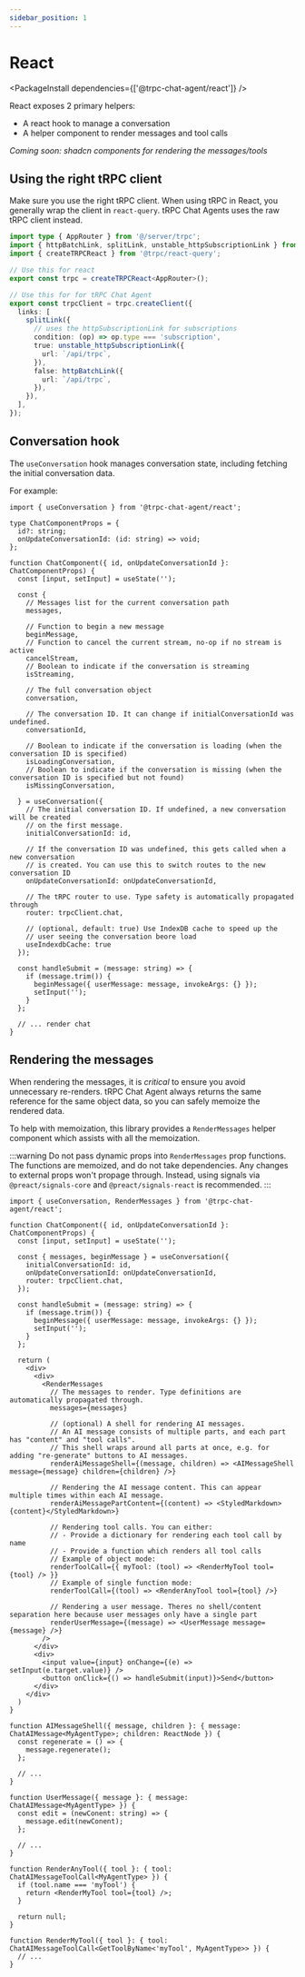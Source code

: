 ```yaml
---
sidebar_position: 1
---
```



# React

<PackageInstall dependencies={['@trpc-chat-agent/react']} />

React exposes 2 primary helpers:
- A react hook to manage a conversation
- A helper component to render messages and tool calls

*Coming soon: shadcn components for rendering the messages/tools*

## Using the right tRPC client

Make sure you use the right tRPC client. When using tRPC in React, you generally wrap the client in `react-query`. tRPC Chat Agents uses the raw tRPC client instead.

```ts
import type { AppRouter } from '@/server/trpc';
import { httpBatchLink, splitLink, unstable_httpSubscriptionLink } from '@trpc/client';
import { createTRPCReact } from '@trpc/react-query';

// Use this for react
export const trpc = createTRPCReact<AppRouter>();

// Use this for for tRPC Chat Agent
export const trpcClient = trpc.createClient({
  links: [
    splitLink({
      // uses the httpSubscriptionLink for subscriptions
      condition: (op) => op.type === 'subscription',
      true: unstable_httpSubscriptionLink({
        url: `/api/trpc`,
      }),
      false: httpBatchLink({
        url: `/api/trpc`,
      }),
    }),
  ],
});
```

## Conversation hook

The `useConversation` hook manages conversation state, including fetching the initial conversation data.

For example:

```tsx
import { useConversation } from '@trpc-chat-agent/react';

type ChatComponentProps = {
  id?: string;
  onUpdateConversationId: (id: string) => void;
};

function ChatComponent({ id, onUpdateConversationId }: ChatComponentProps) {
  const [input, setInput] = useState('');

  const {
    // Messages list for the current conversation path
    messages,

    // Function to begin a new message
    beginMessage,
    // Function to cancel the current stream, no-op if no stream is active
    cancelStream,
    // Boolean to indicate if the conversation is streaming
    isStreaming,

    // The full conversation object
    conversation,

    // The conversation ID. It can change if initialConversationId was undefined.
    conversationId,

    // Boolean to indicate if the conversation is loading (when the conversation ID is specified)
    isLoadingConversation,
    // Boolean to indicate if the conversation is missing (when the conversation ID is specified but not found)
    isMissingConversation,

  } = useConversation({
    // The initial conversation ID. If undefined, a new conversation will be created
    // on the first message.
    initialConversationId: id,

    // If the conversation ID was undefined, this gets called when a new conversation
    // is created. You can use this to switch routes to the new conversation ID
    onUpdateConversationId: onUpdateConversationId,

    // The tRPC router to use. Type safety is automatically propagated through
    router: trpcClient.chat,

    // (optional, default: true) Use IndexDB cache to speed up the
    // user seeing the conversation beore load
    useIndexdbCache: true
  });

  const handleSubmit = (message: string) => {
    if (message.trim()) {
      beginMessage({ userMessage: message, invokeArgs: {} });
      setInput('');
    }
  };

  // ... render chat
}
```

## Rendering the messages

When rendering the messages, it is *critical* to ensure you avoid unnecessary re-renders. tRPC Chat Agent always returns the same reference for the same object data, so you can safely memoize the rendered data.

To help with memoization, this library provides a `RenderMessages` helper component which assists with all the memoization.

:::warning
Do not pass dynamic props into `RenderMessages` prop functions. The functions are memoized, and do not take dependencies. Any changes to external props won't propage through. Instead, using signals via `@preact/signals-core` and `@preact/signals-react` is recommended.
:::

```tsx
import { useConversation, RenderMessages } from '@trpc-chat-agent/react';

function ChatComponent({ id, onUpdateConversationId }: ChatComponentProps) {
  const [input, setInput] = useState('');

  const { messages, beginMessage } = useConversation({
    initialConversationId: id,
    onUpdateConversationId: onUpdateConversationId,
    router: trpcClient.chat,
  });

  const handleSubmit = (message: string) => {
    if (message.trim()) {
      beginMessage({ userMessage: message, invokeArgs: {} });
      setInput('');
    }
  };

  return (
    <div>
      <div>
        <RenderMessages
          // The messages to render. Type definitions are automatically propagated through.
          messages={messages}

          // (optional) A shell for rendering AI messages.
          // An AI message consists of multiple parts, and each part has "content" and "tool calls".
          // This shell wraps around all parts at once, e.g. for adding "re-generate" buttons to AI messages.
          renderAiMessageShell={(message, children) => <AIMessageShell message={message} children={children} />}

          // Rendering the AI message content. This can appear multiple times within each AI message.
          renderAiMessagePartContent={(content) => <StyledMarkdown>{content}</StyledMarkdown>}

          // Rendering tool calls. You can either:
          // - Provide a dictionary for rendering each tool call by name
          // - Provide a function which renders all tool calls
          // Example of object mode:
          renderToolCall={{ myTool: (tool) => <RenderMyTool tool={tool} /> }}
          // Example of single function mode:
          renderToolCall={(tool) => <RenderAnyTool tool={tool} />}

          // Rendering a user message. Theres no shell/content separation here because user messages only have a single part
          renderUserMessage={(message) => <UserMessage message={message} />}
        />
      </div>
      <div>
        <input value={input} onChange={(e) => setInput(e.target.value)} />
        <button onClick={() => handleSubmit(input)}>Send</button>
      </div>
    </div>
  )
}

function AIMessageShell({ message, children }: { message: ChatAIMessage<MyAgentType>; children: ReactNode }) {
  const regenerate = () => {
    message.regenerate();
  };

  // ...
}

function UserMessage({ message }: { message: ChatAIMessage<MyAgentType> }) {
  const edit = (newConent: string) => {
    message.edit(newConent);
  };

  // ...
}

function RenderAnyTool({ tool }: { tool: ChatAIMessageToolCall<MyAgentType> }) {
  if (tool.name === 'myTool') {
    return <RenderMyTool tool={tool} />;
  }

  return null;
}

function RenderMyTool({ tool }: { tool: ChatAIMessageToolCall<GetToolByName<'myTool', MyAgentType>> }) {
  // ...
}
```
